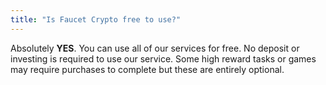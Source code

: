 ```yaml
---
title: "Is Faucet Crypto free to use?"
---
```


Absolutely **YES**. You can use all of our services for free. No deposit or investing is required to use our service. Some high reward tasks or games may require purchases to complete but these are entirely optional.